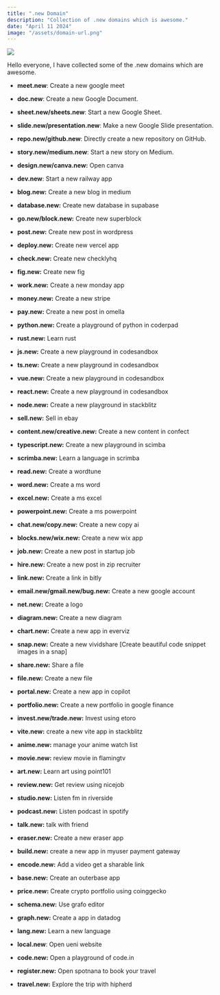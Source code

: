 ```yaml
---
title: ".new Domain"
description: "Collection of .new domains which is awesome."
date: "April 11 2024"
image: "/assets/domain-url.png"
---
```


<img src="/assets/domain-url.png"> </img>

Hello everyone, I have collected some of the .new domains which are awesome.


- **meet.new**: Create a new google meet
- **doc.new**: Create a new Google Document.
- **sheet.new/sheets.new**: Start a new Google Sheet.
- **slide.new/presentation.new**: Make a new Google Slide presentation.
- **repo.new/github.new**: Directly create a new repository on GitHub.
- **story.new/medium.new**: Start a new story on Medium.
- **design.new/canva.new:** Open canva
- **dev.new**: Start a new railway app
- **blog.new:** Create a new blog in medium
- **database.new:** Create new database in supabase
- **go.new/block.new:** Create new superblock
- **post.new:** Create new post in wordpress
- **deploy.new:** Create new vercel app
- **check.new:** Create new checklyhq
- **fig.new:** Create new fig
- **work.new:** Create a new monday app
- **money.new:** Create a new stripe
- **pay.new:** Create a new post in omella
- **python.new:** Create a playground of python in coderpad
- **rust.new:** Learn rust
- **js.new:** Create a new playground in codesandbox
- **ts.new:** Create a new playground in codesandbox
- **vue.new:** Create a new playground in codesandbox
- **react.new:** Create a new playground in codesandbox
- **node.new:** Create a new playground in stackblitz
- **sell.new:** Sell in ebay
- **content.new/creative.new:** Create a new content in confect
- **typescript.new:** Create a new playground in scimba
- **scrimba.new:** Learn a language in scrimba
- **read.new:** Create a wordtune
- **word.new:** Create a ms word
- **excel.new:** Create a ms excel
- **powerpoint.new:** Create a ms powerpoint
- **chat.new/copy.new:** Create a new copy ai
- **blocks.new/wix.new:** Create a new wix app
- **job.new:** Create a new post in startup job
- **hire.new:** Create a new post in zip recruiter
- **link.new:** Create a link in bitly
- **email.new/gmail.new/bug.new:** Create a new google account
- **net.new:** Create a logo
- **diagram.new:** Create a new diagram
- **chart.new:** Create a new app in everviz
- **snap.new:** Create a new vividshare [Create beautiful code snippet images in a snap]
- **share.new:** Share a file
- **file.new:** Create a new file
- **portal.new:** Create a new app in copilot
- **portfolio.new:** Create a new portfolio in google finance
- **invest.new/trade.new:** Invest using etoro
- **vite.new:** create a new vite app in stackblitz
- **anime.new:** manage your anime watch list
- **movie.new:** review movie in flamingtv
- **art.new:** Learn art using point101
- **review.new:** Get review using nicejob
- **studio.new:** Listen fm in riverside
- **podcast.new:** Listen podcast in spotify
- **talk.new:** talk with friend
- **eraser.new:** Create a new eraser app
- **build.new:** create a new app in myuser payment gateway
- **encode.new:** Add a video get a sharable link
- **base.new:** Create an outerbase app
- **price.new:** Create crypto portfolio using coinggecko
- **schema.new:** Use grafo editor
- **graph.new:** Create a app in datadog

- **lang.new:** Learn a new language
- **local.new**: Open ueni website
- **code.new:** Open a playground of code.in
- **register.new:** Open spotnana to book your travel
- **travel.new:** Explore the trip with hipherd